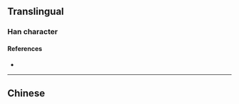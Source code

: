 {{character info/new}}
{{also|償}}
==Translingual==

===Han character===
{{Han char|rn=9|rad=人|as=09|sn=11|four=|canj=OFBI|ids=⿰亻尝}}

====References====
* {{Han ref|kx=0112.071|hdz=10189.070|uh=507F|ud=20607}}

----

==Chinese==
{{zh-see|償}}